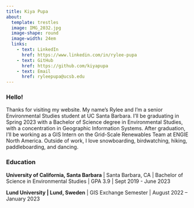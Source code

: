 ```yaml
---
title: Kiya Pupa
about: 
  template: trestles
  image: IMG_2032.jpg
  image-shape: round
  image-width: 24em
  links: 
    - text: LinkedIn
      href: https://www.linkedin.com/in/rylee-pupa
    - text: GitHub
      href: https://github.com/kiyapupa
    - text: Email
      href: ryleepupa@ucsb.edu
---
```


### Hello!

Thanks for visiting my website. My name's Rylee and I'm a senior Environmental Studies student at UC Santa Barbara. I'll be graduating in Spring 2023 with a Bachelor of Science degree in Environmental Studies, with a concentration in Geographic Information Systems. After graduation, I'll be working as a GIS Intern on the Grid-Scale Renewables Team at ENGIE North America. Outside of work, I love snowboarding, birdwatching, hiking, paddleboarding, and dancing.

### Education

**University of California, Santa Barbara** \| Santa Barbara, CA \| Bachelor of Science in Environmental Studies \| GPA 3.9 \| Sept 2019 - June 2023

**Lund University \| Lund, Sweden** \| GIS Exchange Semester \| August 2022 -- January 2023
